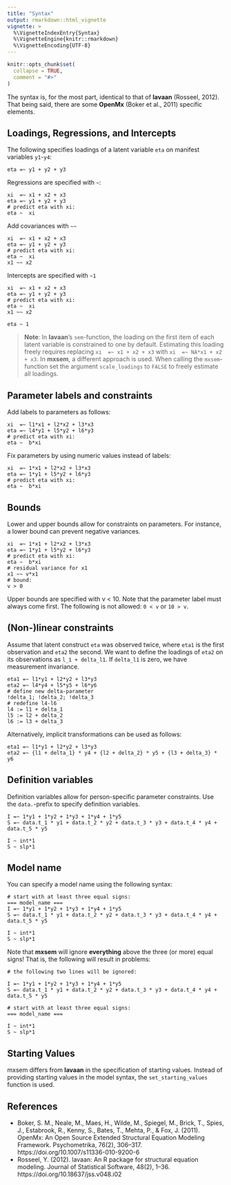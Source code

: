 ```yaml
---
title: "Syntax"
output: rmarkdown::html_vignette
vignette: >
  %\VignetteIndexEntry{Syntax}
  %\VignetteEngine{knitr::rmarkdown}
  %\VignetteEncoding{UTF-8}
---
```


```r
knitr::opts_chunk$set(
  collapse = TRUE,
  comment = "#>"
)
```

The syntax is, for the most part, identical to that of **lavaan** (Rosseel, 2012). 
That being said, there are some **OpenMx** (Boker et al., 2011) specific elements.

## Loadings, Regressions, and Intercepts

The following specifies loadings of a latent variable `eta` on manifest variables `y1`-`y4`:

```
eta =~ y1 + y2 + y3
```
Regressions are specified with `~`:
```
xi  =~ x1 + x2 + x3
eta =~ y1 + y2 + y3
# predict eta with xi:
eta ~  xi
```
Add covariances with `~~`
```
xi  =~ x1 + x2 + x3
eta =~ y1 + y2 + y3
# predict eta with xi:
eta ~  xi
x1 ~~ x2
```
Intercepts are specified with `~1`
```
xi  =~ x1 + x2 + x3
eta =~ y1 + y2 + y3
# predict eta with xi:
eta ~  xi
x1 ~~ x2

eta ~ 1
```

> **Note**: In **lavaan**'s `sem`-function, the loading on the first item of each latent variable 
is constrained to one by default. Estimating this loading freely requires replacing
`xi  =~ x1 + x2 + x3` with `xi  =~ NA*x1 + x2 + x3`. In **mxsem**, a different approach
is used. When calling the `mxsem`-function set the argument `scale_loadings` to
`FALSE` to freely estimate all loadings.

## Parameter labels and constraints

Add labels to parameters as follows:
```
xi  =~ l1*x1 + l2*x2 + l3*x3
eta =~ l4*y1 + l5*y2 + l6*y3
# predict eta with xi:
eta ~  b*xi
```
Fix parameters by using numeric values instead of labels:
```
xi  =~ 1*x1 + l2*x2 + l3*x3
eta =~ 1*y1 + l5*y2 + l6*y3
# predict eta with xi:
eta ~  b*xi
```

## Bounds

Lower and upper bounds allow for constraints on parameters. For instance,
a lower bound can prevent negative variances.
```
xi  =~ 1*x1 + l2*x2 + l3*x3
eta =~ 1*y1 + l5*y2 + l6*y3
# predict eta with xi:
eta ~  b*xi
# residual variance for x1
x1 ~~ v*x1
# bound:
v > 0
```
Upper bounds are specified with v < 10. Note that the parameter label must always
come first. The following is not allowed: `0 < v` or `10 > v`.

## (Non-)linear constraints

Assume that latent construct `eta` was observed twice, where `eta1` is the first
observation and `eta2` the second. We want to define the loadings of `eta2`
on its observations as `l_1 + delta_l1`. If `delta_l1` is zero, we have measurement
invariance.

```
eta1 =~ l1*y1 + l2*y2 + l3*y3
eta2 =~ l4*y4 + l5*y5 + l6*y6
# define new delta-parameter
!delta_1; !delta_2; !delta_3
# redefine l4-l6
l4 := l1 + delta_1
l5 := l2 + delta_2
l6 := l3 + delta_3
```


Alternatively, implicit transformations can be used as follows:

```
eta1 =~ l1*y1 + l2*y2 + l3*y3
eta2 =~ {l1 + delta_1} * y4 + {l2 + delta_2} * y5 + {l3 + delta_3} * y6
```

## Definition variables

Definition variables allow for person-specific parameter constraints. Use the
`data.`-prefix to specify definition variables.
```
I =~ 1*y1 + 1*y2 + 1*y3 + 1*y4 + 1*y5
S =~ data.t_1 * y1 + data.t_2 * y2 + data.t_3 * y3 + data.t_4 * y4 + data.t_5 * y5

I ~ int*1
S ~ slp*1
```

## Model name

You can specify a model name using the following syntax:

```
# start with at least three equal signs:
=== model_name ===
I =~ 1*y1 + 1*y2 + 1*y3 + 1*y4 + 1*y5
S =~ data.t_1 * y1 + data.t_2 * y2 + data.t_3 * y3 + data.t_4 * y4 + data.t_5 * y5

I ~ int*1
S ~ slp*1
```

Note that **mxsem** will ignore **everything** above the three (or more) equal
signs! That is, the following will result in problems:

```
# the following two lines will be ignored:

I =~ 1*y1 + 1*y2 + 1*y3 + 1*y4 + 1*y5
S =~ data.t_1 * y1 + data.t_2 * y2 + data.t_3 * y3 + data.t_4 * y4 + data.t_5 * y5

# start with at least three equal signs:
=== model_name ===

I ~ int*1
S ~ slp*1
```


## Starting Values

mxsem differs from **lavaan** in the specification of starting values. Instead
of providing starting values in the model syntax, the `set_starting_values`
function is used.

## References

* Boker, S. M., Neale, M., Maes, H., Wilde, M., Spiegel, M., Brick, T., Spies, J., Estabrook, R., Kenny, S., Bates, T., Mehta, P., & Fox, J. (2011).
OpenMx: An Open Source Extended Structural Equation Modeling Framework. Psychometrika, 76(2), 306–317. https://doi.org/10.1007/s11336-010-9200-6
* Rosseel, Y. (2012). lavaan: An R package for structural equation modeling. Journal of Statistical Software, 48(2), 1–36. https://doi.org/10.18637/jss.v048.i02


